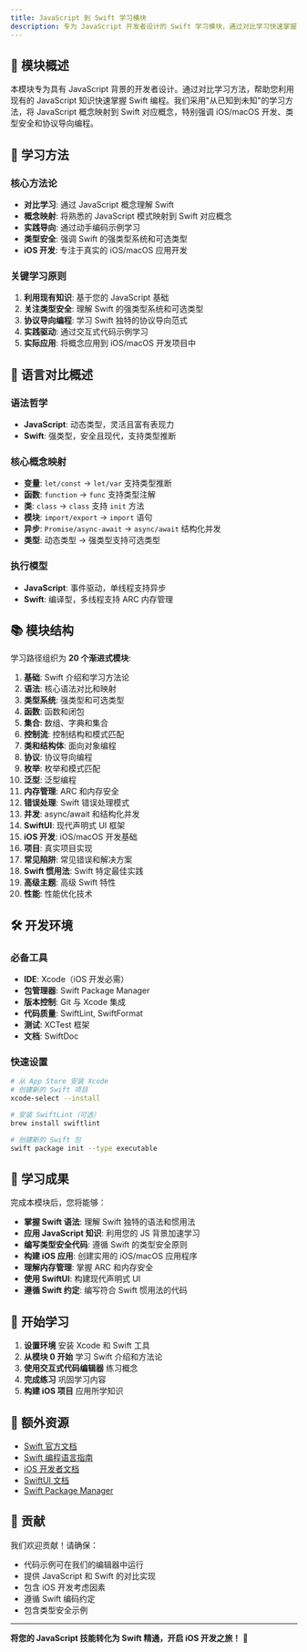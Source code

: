 ```yaml
---
title: JavaScript 到 Swift 学习模块
description: 专为 JavaScript 开发者设计的 Swift 学习模块，通过对比学习快速掌握 Swift 编程，重点关注 iOS/macOS 开发、类型安全和现代编程范式。
---
```


## 📖 模块概述

本模块专为具有 JavaScript 背景的开发者设计。通过对比学习方法，帮助您利用现有的 JavaScript 知识快速掌握 Swift 编程。我们采用"从已知到未知"的学习方法，将 JavaScript 概念映射到 Swift 对应概念，特别强调 iOS/macOS 开发、类型安全和协议导向编程。

## 🎯 学习方法

### 核心方法论
- **对比学习**: 通过 JavaScript 概念理解 Swift
- **概念映射**: 将熟悉的 JavaScript 模式映射到 Swift 对应概念
- **实践导向**: 通过动手编码示例学习
- **类型安全**: 强调 Swift 的强类型系统和可选类型
- **iOS 开发**: 专注于真实的 iOS/macOS 应用开发

### 关键学习原则
1. **利用现有知识**: 基于您的 JavaScript 基础
2. **关注类型安全**: 理解 Swift 的强类型系统和可选类型
3. **协议导向编程**: 学习 Swift 独特的协议导向范式
4. **实践驱动**: 通过交互式代码示例学习
5. **实际应用**: 将概念应用到 iOS/macOS 开发项目中

## 🔄 语言对比概述

### 语法哲学
- **JavaScript**: 动态类型，灵活且富有表现力
- **Swift**: 强类型，安全且现代，支持类型推断

### 核心概念映射
- **变量**: `let/const` → `let/var` 支持类型推断
- **函数**: `function` → `func` 支持类型注解
- **类**: `class` → `class` 支持 `init` 方法
- **模块**: `import/export` → `import` 语句
- **异步**: `Promise/async-await` → `async/await` 结构化并发
- **类型**: 动态类型 → 强类型支持可选类型

### 执行模型
- **JavaScript**: 事件驱动，单线程支持异步
- **Swift**: 编译型，多线程支持 ARC 内存管理

## 📚 模块结构

学习路径组织为 **20 个渐进式模块**:

1. **基础**: Swift 介绍和学习方法论
2. **语法**: 核心语法对比和映射
3. **类型系统**: 强类型和可选类型
4. **函数**: 函数和闭包
5. **集合**: 数组、字典和集合
6. **控制流**: 控制结构和模式匹配
7. **类和结构体**: 面向对象编程
8. **协议**: 协议导向编程
9. **枚举**: 枚举和模式匹配
10. **泛型**: 泛型编程
11. **内存管理**: ARC 和内存安全
12. **错误处理**: Swift 错误处理模式
13. **并发**: async/await 和结构化并发
14. **SwiftUI**: 现代声明式 UI 框架
15. **iOS 开发**: iOS/macOS 开发基础
16. **项目**: 真实项目实现
17. **常见陷阱**: 常见错误和解决方案
18. **Swift 惯用法**: Swift 特定最佳实践
19. **高级主题**: 高级 Swift 特性
20. **性能**: 性能优化技术

## 🛠️ 开发环境

### 必备工具
- **IDE**: Xcode（iOS 开发必需）
- **包管理器**: Swift Package Manager
- **版本控制**: Git 与 Xcode 集成
- **代码质量**: SwiftLint, SwiftFormat
- **测试**: XCTest 框架
- **文档**: SwiftDoc

### 快速设置
```bash
# 从 App Store 安装 Xcode
# 创建新的 Swift 项目
xcode-select --install

# 安装 SwiftLint（可选）
brew install swiftlint

# 创建新的 Swift 包
swift package init --type executable
```

## 🎯 学习成果

完成本模块后，您将能够：

- **掌握 Swift 语法**: 理解 Swift 独特的语法和惯用法
- **应用 JavaScript 知识**: 利用您的 JS 背景加速学习
- **编写类型安全代码**: 遵循 Swift 的类型安全原则
- **构建 iOS 应用**: 创建实用的 iOS/macOS 应用程序
- **理解内存管理**: 掌握 ARC 和内存安全
- **使用 SwiftUI**: 构建现代声明式 UI
- **遵循 Swift 约定**: 编写符合 Swift 惯用法的代码

## 🚀 开始学习

1. **设置环境** 安装 Xcode 和 Swift 工具
2. **从模块 0 开始** 学习 Swift 介绍和方法论
3. **使用交互式代码编辑器** 练习概念
4. **完成练习** 巩固学习内容
5. **构建 iOS 项目** 应用所学知识

## 🔗 额外资源

- [Swift 官方文档](https://swift.org/documentation/)
- [Swift 编程语言指南](https://docs.swift.org/swift-book/)
- [iOS 开发者文档](https://developer.apple.com/ios/)
- [SwiftUI 文档](https://developer.apple.com/xcode/swiftui/)
- [Swift Package Manager](https://swift.org/package-manager/)

## 🤝 贡献

我们欢迎贡献！请确保：
- 代码示例可在我们的编辑器中运行
- 提供 JavaScript 和 Swift 的对比实现
- 包含 iOS 开发考虑因素
- 遵循 Swift 编码约定
- 包含类型安全示例

---

**将您的 JavaScript 技能转化为 Swift 精通，开启 iOS 开发之旅！** 🍎 